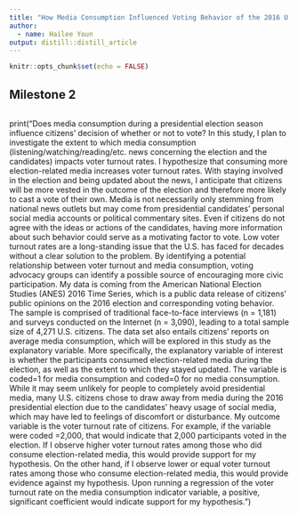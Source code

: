 ```yaml
---
title: "How Media Consumption Influenced Voting Behavior of the 2016 U.S. Presidential Election"
author:
  - name: Hailee Youn
output: distill::distill_article
---
```


```r
knitr::opts_chunk$set(echo = FALSE)
```

## Milestone 2


```r

```

print("Does media consumption during a presidential election season influence citizens’ decision of whether or not to vote? In this study, I plan to investigate the extent to which media consumption (listening/watching/reading/etc. news concerning the election and the candidates) impacts voter turnout rates. I hypothesize that consuming more election-related media increases voter turnout rates. With staying involved in the election and being updated about the news, I anticipate that citizens will be more vested in the outcome of the election and therefore more likely to cast a vote of their own. Media is not necessarily only stemming from national news outlets but may come from presidential candidates’ personal social media accounts or political commentary sites. Even if citizens do not agree with the ideas or actions of the candidates, having more information about such behavior could serve as a motivating factor to vote. Low voter turnout rates are a long-standing issue that the U.S. has faced for decades without a clear solution to the problem. By identifying a potential relationship between voter turnout and media consumption, voting advocacy groups can identify a possible source of encouraging more civic participation. My data is coming from the American National Election Studies (ANES) 2016 Time Series, which is a public data release of citizens’ public opinions on the 2016 election and corresponding voting behavior. The sample is comprised of traditional face-to-face interviews (n = 1,181) and surveys conducted on the Internet (n = 3,090), leading to a total sample size of 4,271 U.S. citizens. The data set also entails citizens’ reports on average media consumption, which will be explored in this study as the explanatory variable. More specifically, the explanatory variable of interest is whether the participants consumed election-related media during the election, as well as the extent to which they stayed updated. The variable is coded=1 for media consumption and coded=0 for no media consumption. While it may seem unlikely for people to completely avoid presidential media, many U.S. citizens chose to draw away from media during the 2016 presidential election due to the candidates’ heavy usage of social media, which may have led to feelings of discomfort or disturbance. My outcome variable is the voter turnout rate of citizens. For example, if the variable were coded =2,000, that would indicate that 2,000 participants voted in the election. If I observe higher voter turnout rates among those who did consume election-related media, this would provide support for my hypothesis. On the other hand, if I observe lower or equal voter turnout rates among those who consume election-related media, this would provide evidence against my hypothesis. Upon running a regression of the voter turnout rate on the media consumption indicator variable, a positive, significant coefficient would indicate support for my hypothesis.")





